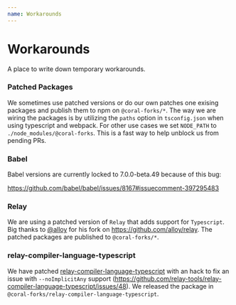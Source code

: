 ```yaml
---
name: Workarounds
---
```


# Workarounds

A place to write down temporary workarounds.

### Patched Packages

We sometimes use patched versions or do our own patches one exising packages and publish them to npm on `@coral-forks/*`. The way we are wiring the packages is by utilizing the `paths` option in `tsconfig.json` when using typescript and webpack. For other use cases we set `NODE_PATH` to `./node_modules/@coral-forks`. This is a fast way to help unblock us from pending PRs.

### Babel

Babel versions are currently locked to 7.0.0-beta.49 because of this bug:

https://github.com/babel/babel/issues/8167#issuecomment-397295483

### Relay

We are using a patched version of `Relay` that adds support for `Typescript`. Big thanks to [@alloy](https://github.com/alloy) for his fork on https://github.com/alloy/relay. The patched packages are published to `@coral-forks/*`.



### relay-compiler-language-typescript

We have patched [relay-compiler-language-typescript](https://github.com/relay-tools/relay-compiler-language-typescript)  with an hack to fix an issue with `--noImplicitAny` support (https://github.com/relay-tools/relay-compiler-language-typescript/issues/48). We released the package in `@coral-forks/relay-compiler-language-typescript`.
